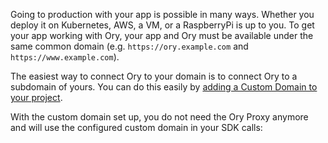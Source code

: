 Going to production with your app is possible in many ways. Whether you deploy it on Kubernetes, AWS, a VM, or a RaspberryPi is up
to you. To get your app working with Ory, your app and Ory must be available under the same common domain (e.g.
`https://ory.example.com` and `https://www.example.com`).

The easiest way to connect Ory to your domain is to connect Ory to a subdomain of yours. You can do this easily by
[adding a Custom Domain to your project](../../guides/custom-domains.mdx).

With the custom domain set up, you do not need the Ory Proxy anymore and will use the configured custom domain in your SDK calls:
